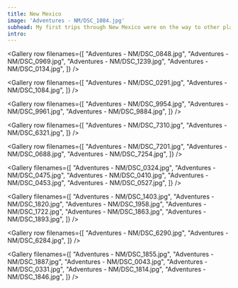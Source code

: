 ```yaml
---
title: New Mexico
image: 'Adventures - NM/DSC_1084.jpg'
subhead: My first trips through New Mexico were on the way to other places, but once I stopped to look around, I could hardly bring myself to leave.
intro:
---
```


<Photo filename="Adventures - NM/DSC_0238.jpg" />

<Gallery row filenames={[
  "Adventures - NM/DSC_0848.jpg",
  "Adventures - NM/DSC_0969.jpg",
  "Adventures - NM/DSC_1239.jpg",
  "Adventures - NM/DSC_0134.jpg",
]} />

<Gallery row filenames={[
  "Adventures - NM/DSC_0291.jpg",
  "Adventures - NM/DSC_1084.jpg",
]} />

<Photo filename="Adventures - NM/DSC_1847.jpg" />

<Photo filename="Adventures - NM/DSC_1831.jpg" />

<Gallery row filenames={[
  "Adventures - NM/DSC_9954.jpg",
  "Adventures - NM/DSC_9961.jpg",
  "Adventures - NM/DSC_9884.jpg",
]} />

<Photo filename="Adventures - NM/DSC_9941.jpg" />

<Gallery row filenames={[
  "Adventures - NM/DSC_7310.jpg",
  "Adventures - NM/DSC_6321.jpg",
]} />

<Gallery row filenames={[
  "Adventures - NM/DSC_7201.jpg",
  "Adventures - NM/DSC_0688.jpg",
  "Adventures - NM/DSC_7254.jpg",
]} />

<Photo filename="Adventures - NM/DSC_0334.jpg" />

<Gallery filenames={[
  "Adventures - NM/DSC_0324.jpg",
  "Adventures - NM/DSC_0475.jpg",
  "Adventures - NM/DSC_0410.jpg",
  "Adventures - NM/DSC_0453.jpg",
  "Adventures - NM/DSC_0527.jpg",
]} />

<Photo filename="Adventures - NM/DSC_1990.jpg" />

<Gallery filenames={[
  "Adventures - NM/DSC_1403.jpg",
  "Adventures - NM/DSC_1820.jpg",
  "Adventures - NM/DSC_1958.jpg",
  "Adventures - NM/DSC_1722.jpg",
  "Adventures - NM/DSC_1863.jpg",
  "Adventures - NM/DSC_1893.jpg",
]} />

<Gallery row filenames={[
  "Adventures - NM/DSC_6290.jpg",
  "Adventures - NM/DSC_6284.jpg",
]} />

<Gallery filenames={[
  "Adventures - NM/DSC_1855.jpg",
  "Adventures - NM/DSC_1887.jpg",
  "Adventures - NM/DSC_0043.jpg",
  "Adventures - NM/DSC_0331.jpg",
  "Adventures - NM/DSC_1814.jpg",
  "Adventures - NM/DSC_1846.jpg",
]} />

<Photo filename="Adventures - NM/DSC_9783.jpg" />
